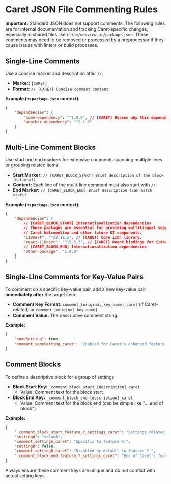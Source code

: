 # Caret JSON File Commenting Rules

**Important:** Standard JSON does not support comments. The following rules are for internal documentation and tracking Caret-specific changes, especially in shared files like `cline/webview-ui/package.json`. These comments may need to be removed or processed by a preprocessor if they cause issues with linters or build processes.

## Single-Line Comments

Use a concise marker and description after `//`.

-   **Marker:** `[CARET]`
-   **Format:** `// [CARET] Concise comment content`

**Example (in `package.json` context):**

```json
{
	"dependencies": {
		"some-dependency": "^1.0.0", // [CARET] Reason why this dependency is needed.
		"another-dependency": "^2.1.0"
	}
}
```

## Multi-Line Comment Blocks

Use start and end markers for extensive comments spanning multiple lines or grouping related items.

-   **Start Marker:** `// [CARET_BLOCK_START] Brief description of the block (optional)`
-   **Content:** Each line of the multi-line comment must also start with `//`.
-   **End Marker:** `// [CARET_BLOCK_END] Brief description (can match start)`

**Example (in `package.json` context):**

```json
{
	"dependencies": {
		// [CARET_BLOCK_START] Internationalization dependencies
		// These packages are essential for providing multilingual support in
		// Caret WelcomeView and other future UI components.
		"i18next": "^23.11.5", // [CARET] Core i18n library.
		"react-i18next": "^15.5.3", // [CARET] React bindings for i18next.
		// [CARET_BLOCK_END] Internationalization dependencies
		"other-package": "1.0.0"
	}
}
```

## Single-Line Comments for Key-Value Pairs

To comment on a specific key-value pair, add a new key-value pair **immediately after** the target item.

-   **Comment Key Format:** `comment_[original_key_name]_caret` (if Caret-related) or `comment_[original_key_name]`
-   **Comment Value:** The descriptive comment string.

**Example:**

```json
{
	"someSetting": true,
	"comment_someSetting_caret": "Enabled for Caret's enhanced feature X."
}
```

## Comment Blocks

To define a descriptive block for a group of settings:

-   **Block Start Key:** `_comment_block_start_[description]_caret`
    -   Value: Comment text for the block start.
-   **Block End Key:** `_comment_block_end_[description]_caret`
    -   Value: Comment text for the block end (can be simple like "... end of block").

**Example:**

```json
{
	"_comment_block_start_feature_Y_settings_caret": "Settings related to Caret's feature Y.",
	"settingA": "valueA",
	"comment_settingA_caret": "Specific to feature Y.",
	"settingB": false,
	"comment_settingB_caret": "Disabled by default in feature Y.",
	"_comment_block_end_feature_Y_settings_caret": "End of Caret's feature Y settings."
}
```

Always ensure these comment keys are unique and do not conflict with actual setting keys.
